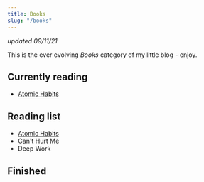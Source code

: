 ```yaml
---
title: Books
slug: "/books"
---
```

*updated 09/11/21*

This is the ever evolving *Books* category of my little blog - enjoy.

## Currently reading

* [Atomic Habits]()

## Reading list

* [Atomic Habits]()
* Can't Hurt Me
* Deep Work

## Finished